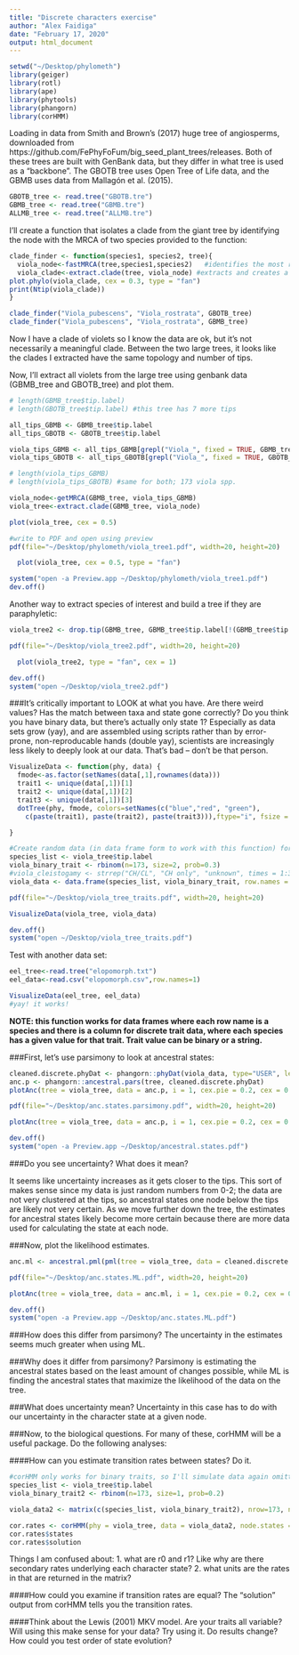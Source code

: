 ```yaml
---
title: "Discrete characters exercise"
author: "Alex Faidiga"
date: "February 17, 2020"
output: html_document
---
```

```r
setwd("~/Desktop/phylometh")
library(geiger)
library(rotl)
library(ape)
library(phytools)
library(phangorn)
library(corHMM)
```
 
Loading in data from Smith and Brown's (2017) huge tree of angiosperms, downloaded from https://github.com/FePhyFoFum/big_seed_plant_trees/releases. Both of these trees are built with GenBank data, but they differ in what tree is used as a "backbone". The GBOTB tree uses Open Tree of Life data, and the GBMB uses data from Mallagón et al. (2015).

```r
GBOTB_tree <- read.tree("GBOTB.tre")
GBMB_tree <- read.tree("GBMB.tre")
ALLMB_tree <- read.tree("ALLMB.tre")
```

I'll create a function that isolates a clade from the giant tree by identifying the node with the MRCA of two species provided to the function:

```r

clade_finder <- function(species1, species2, tree){
  viola_node<-fastMRCA(tree,species1,species2)   #identifies the most recent node where these two species shared a common ancestor 
  viola_clade<-extract.clade(tree, viola_node) #extracts and creates a new tree for a clade based on the MRCA node identified  
plot.phylo(viola_clade, cex = 0.3, type = "fan")
print(Ntip(viola_clade))
}

clade_finder("Viola_pubescens", "Viola_rostrata", GBOTB_tree)
clade_finder("Viola_pubescens", "Viola_rostrata", GBMB_tree)

```

Now I have a clade of violets so I know the data are ok, but it's not necessarily a meaningful clade. Between the two large trees, it looks like the clades I extracted have the same topology and number of tips. 

Now, I'll extract all violets from the large tree using genbank data (GBMB_tree and GBOTB_tree) and plot them. 

```r
# length(GBMB_tree$tip.label)
# length(GBOTB_tree$tip.label) #this tree has 7 more tips

all_tips_GBMB <- GBMB_tree$tip.label
all_tips_GBOTB <- GBOTB_tree$tip.label

viola_tips_GBMB <- all_tips_GBMB[grepl("Viola_", fixed = TRUE, GBMB_tree$tip.label)]
viola_tips_GBOTB <- all_tips_GBOTB[grepl("Viola_", fixed = TRUE, GBOTB_tree$tip.label)]

# length(viola_tips_GBMB) 
# length(viola_tips_GBOTB) #same for both; 173 viola spp.

viola_node<-getMRCA(GBMB_tree, viola_tips_GBMB)   
viola_tree<-extract.clade(GBMB_tree, viola_node)

plot(viola_tree, cex = 0.5)

#write to PDF and open using preview
pdf(file="~/Desktop/phylometh/viola_tree1.pdf", width=20, height=20)

  plot(viola_tree, cex = 0.5, type = "fan")

system("open -a Preview.app ~/Desktop/phylometh/viola_tree1.pdf")
dev.off()
```

Another way to extract species of interest and build a tree if they are paraphyletic:

```r
viola_tree2 <- drop.tip(GBMB_tree, GBMB_tree$tip.label[!(GBMB_tree$tip.label %in% viola_tips_GBMB)])

pdf(file="~/Desktop/viola_tree2.pdf", width=20, height=20)

  plot(viola_tree2, type = "fan", cex = 1)

dev.off()
system("open ~/Desktop/viola_tree2.pdf")
```

###It’s critically important to LOOK at what you have. Are there weird values? Has the match between taxa and state gone correctly? Do you think you have binary data, but there’s actually only state 1? Especially as data sets grow (yay), and are assembled using scripts rather than by error-prone, non-reproducable hands (double yay), scientists are increasingly less likely to deeply look at our data. That’s bad – don’t be that person.

```r
VisualizeData <- function(phy, data) {
  fmode<-as.factor(setNames(data[,1],rownames(data)))
  trait1 <- unique(data[,1])[1]
  trait2 <- unique(data[,1])[2]
  trait3 <- unique(data[,1])[3]
  dotTree(phy, fmode, colors=setNames(c("blue","red", "green"),
    c(paste(trait1), paste(trait2), paste(trait3))),ftype="i", fsize = 0.3) #plot the discrete character on the phylogeny

}

#Create random data (in data frame form to work with this function) for viola since I don't have any:
species_list <- viola_tree$tip.label
viola_binary_trait <- rbinom(n=173, size=2, prob=0.3)
#viola_cleistogamy <- strrep("CH/CL", "CH only", "unknown", times = 1:3)
viola_data <- data.frame(species_list, viola_binary_trait, row.names = 1)

pdf(file="~/Desktop/viola_tree_traits.pdf", width=20, height=20)

VisualizeData(viola_tree, viola_data)

dev.off()
system("open ~/Desktop/viola_tree_traits.pdf")

```

Test with another data set:

```r
eel_tree<-read.tree("elopomorph.txt")
eel_data<-read.csv("elopomorph.csv",row.names=1)

VisualizeData(eel_tree, eel_data)
#yay! it works!

```

**NOTE: this function works for data frames where each row name is a species and there is a column for discrete trait data, where each species has a given value for that trait. Trait value can be binary or a string.**

###First, let’s use parsimony to look at ancestral states:

```r
cleaned.discrete.phyDat <- phangorn::phyDat(viola_data, type="USER", levels = c(1,0)) #phyDat is a data format used by phangorn
anc.p <- phangorn::ancestral.pars(tree, cleaned.discrete.phyDat)
plotAnc(tree = viola_tree, data = anc.p, i = 1, cex.pie = 0.2, cex = 0.3, type = "fan")

pdf(file="~/Desktop/anc.states.parsimony.pdf", width=20, height=20)

plotAnc(tree = viola_tree, data = anc.p, i = 1, cex.pie = 0.2, cex = 0.3, type = "fan")

dev.off()
system("open -a Preview.app ~/Desktop/ancestral.states.pdf")
```

###Do you see uncertainty? What does it mean?

It seems like uncertainty increases as it gets closer to the tips. This sort of makes sense since my data is just random numbers from 0-2; the data are not very clustered at the tips, so ancestral states one node below the tips are likely not very certain. As we move further down the tree, the estimates for ancestral states likely become more certain because there are more data used for calculating the state at each node.

###Now, plot the likelihood estimates.

```r
anc.ml <- ancestral.pml(pml(tree = viola_tree, data = cleaned.discrete.phyDat), type="ml")

pdf(file="~/Desktop/anc.states.ML.pdf", width=20, height=20)

plotAnc(tree = viola_tree, data = anc.ml, i = 1, cex.pie = 0.2, cex = 0.7, type = "fan")

dev.off()
system("open -a Preview.app ~/Desktop/anc.states.ML.pdf")
```

###How does this differ from parsimony?
The uncertainty in the estimates seems much greater when using ML.

###Why does it differ from parsimony?
Parsimony is estimating the ancestral states based on the least amount of changes possible, while ML is finding the ancestral states that maximize the likelihood of the data on the tree. 

###What does uncertainty mean?
Uncertainty in this case has to do with our uncertainty in the character state at a given node. 

###Now, to the biological questions. For many of these, corHMM will be a useful package. Do the following analyses:

####How can you estimate transition rates between states? Do it.

```r

#corHMM only works for binary traits, so I'll simulate data again omitting the 2:
species_list <- viola_tree$tip.label
viola_binary_trait2 <- rbinom(n=173, size=1, prob=0.2)

viola_data2 <- matrix(c(species_list, viola_binary_trait2), nrow=173, ncol=2, byrow=F)

cor.rates <- corHMM(phy = viola_tree, data = viola_data2, node.states = "marginal", rate.cat = 2)
cor.rates$states
cor.rates$solution

```
Things I am confused about:
1. what are r0 and r1? Like why are there secondary rates underlying each character state?
2. what units are the rates in that are returned in the matrix?


####How could you examine if transition rates are equal?
The "solution" output from corHMM tells you the transition rates.

####Think about the Lewis (2001) MKV model. Are your traits all variable? Will using this make sense for your data? Try using it. Do results change? How could you test order of state evolution?


